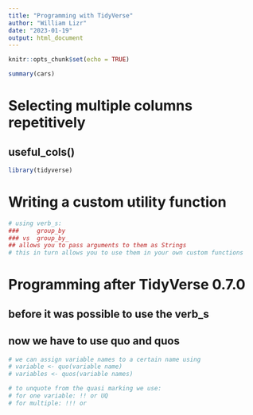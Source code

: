 ---
title: "Programming with TidyVerse"
author: "William Lizr"
date: "2023-01-19"
output: html_document
---

```{r setup, include=FALSE}
knitr::opts_chunk$set(echo = TRUE)
```

```{r cars}
summary(cars)
```

# Selecting multiple columns repetitively
## useful_cols()
```{r}

library(tidyverse)

```

# Writing a custom utility function
```{r}

# using verb_s:
###     group_by
### vs  group_by_
## allows you to pass arguments to them as Strings
# this in turn allows you to use them in your own custom functions

```

# Programming after TidyVerse 0.7.0
## before it was possible to use the verb_s
## now we have to use quo and quos
```{r}

# we can assign variable names to a certain name using 
# variable <- quo(variable name)
# variables <- quos(variable names)

# to unquote from the quasi marking we use:
# for one variable: !! or UQ 
# for multiple: !!! or 


```


```{r}
```


```{r}
```


```{r}
```


```{r}
```


```{r}
```


```{r}
```

